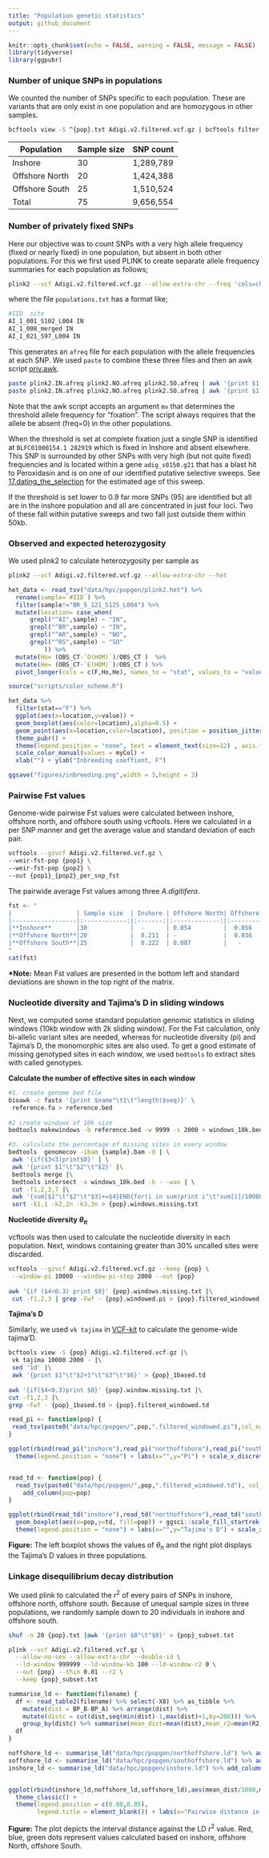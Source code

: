 ```yaml
---
title: "Population genetic statistics"
output: github_document
---
```


```r
knitr::opts_chunk$set(echo = FALSE, warning = FALSE, message = FALSE)
library(tidyverse)
library(ggpubr)
```

### Number of unique SNPs in populations
We counted the number of SNPs specific to each population. These are variants that are only exist in one population and are homozygous in other samples.

```bash
bcftools view -S ^{pop}.txt Adigi.v2.filtered.vcf.gz | bcftools filter -i 'AC=0 || AC=AN'
```

|Population    | Sample size | SNP count    |
|--------------|-------------|--------------|
|Inshore       |     30      |  1,289,789   |
|Offshore North|     20      |  1,424,388   |
|Offshore South|     25      |  1,510,524   |
| Total        |     75      |  9,656,554   |

### Number of privately fixed SNPs 
Here our objective was to count SNPs with a very high allele frequency (fixed or nearly fixed) in one population, but absent in both other populations. For this we first used PLINK to create separate allele frequency summaries for each population as follows;

```bash
plink2 --vcf Adigi.v2.filtered.vcf.gz --allow-extra-chr --freq 'cols=chrom,pos,ref,alt,altfreq'  --pheno populations.txt --loop-cats 'site' 
```

where the file `populations.txt` has a format like;

```bash
#IID  site
AI_1_001_S102_L004 IN
AI_1_008_merged IN
AI_1_021_S97_L004 IN
```

This generates an `afreq` file for each population with the allele frequencies at each SNP.  We used `paste` to combine these three files and then an awk script [priv.awk](data/hpc/private_alleles/priv.awk).  

```bash
paste plink2.IN.afreq plink2.NO.afreq plink2.SO.afreq | awk '{print $1,$2,$4,$5,$6,$12,$18}' | awk -v mv=1.0 -f priv.awk > 1.0.priv
paste plink2.IN.afreq plink2.NO.afreq plink2.SO.afreq | awk '{print $1,$2,$4,$5,$6,$12,$18}' | awk -v mv=0.9 -f priv.awk > 0.9.priv
```

Note that the awk script accepts an argument `mv` that determines the threshold allele frequency for "fixation".  The script always requires that the allele be absent (freq=0) in the other populations.

When the threshold is set at complete fixation just a single SNP is identified at `BLFC01000154.1 282919` which is fixed in Inshore and absent elsewhere.  This SNP is surrounded by other SNPs with very high (but not quite fixed) frequencies and is located within a gene `adig_s0150.g21` that has a blast hit to Peroxidasin and is on one of our identified putative selective sweeps. See [17.dating_the_selection](17.dating_the_selection.md) for the estimated age of this sweep.

If the threshold is set lower to 0.9 far more SNPs (95) are identified but all are in the inshore population and all are concentrated in just four loci. Two of these fall within putative sweeps and two fall just outside them within 50kb. 

### Observed and expected heterozygosity
We used plink2 to calculate heterozygosity per sample as

```bash
plink2 --vcf Adigi.v2.filtered.vcf.gz --allow-extra-chr --het
```

```r
het_data <- read_tsv("data/hpc/popgen/plink2.het") %>% 
  rename(sample=`#IID`) %>% 
  filter(sample!="BR_5_121_S125_L004") %>% 
  mutate(location= case_when(
      grepl("^AI",sample) ~ "IN",
      grepl("^BR",sample) ~ "IN",
      grepl("^AR",sample) ~ "NO",
      grepl("^RS",sample) ~ "SO"
          )) %>% 
  mutate(Ho= (OBS_CT-`O(HOM)`)/OBS_CT )  %>% 
  mutate(He= (OBS_CT-`E(HOM)`)/OBS_CT ) %>% 
  pivot_longer(cols = c(F,Ho,He), names_to = "stat", values_to = "value")
```


```r
source("scripts/color_scheme.R")

het_data %>% 
  filter(stat=="F") %>% 
  ggplot(aes(x=location,y=value)) + 
  geom_boxplot(aes(color=location),alpha=0.5) + 
  geom_point(aes(x=location,color=location), position = position_jitter(w=0.1,h=0)) + 
  theme_pubr() + 
  theme(legend.position = "none", text = element_text(size=12) , axis.text.x = element_text(size=12)) +
  scale_color_manual(values = myCol) + 
  xlab("") + ylab("Inbreeding coeffient, F")
```


```r
ggsave("figures/inbreeding.png",width = 3,height = 3)
```


### Pairwise Fst values
Genome-wide pairwise Fst values were calculated between inshore, offshore north, and offshore south using vcftools. Here we calculated in a per SNP manner and get the average value and standard deviation of each pair.
```bash
vcftools --gzvcf Adigi.v2.filtered.vcf.gz \
--weir-fst-pop {pop1} \
--weir-fst-pop {pop2} \
--out {pop1}_{pop2}_per_snp_fst
```
The pairwide average Fst values among three *A.digitifera*. 
```r
fst <- "
|                  | Sample size  | Inshore | Offshore North| Offshore South|
|------------------|:------------:|:-------:|:-------------:|:-------------:|
|**Inshore**       |30            |  -      | 0.054         |  0.056        |
|**Offshore North**|20            |  0.211  | -             |  0.036        |
|**Offshore South**|25            |  0.222  | 0.007         |   -           |
"
cat(fst)
```

**\*Note:** Mean Fst values are presented in the bottom left and standard deviations are shown in the top right of the matrix.


### Nucleotide diversity and Tajima's D in sliding windows

Next, we computed some standard population genomic statistics in sliding windows (10kb window with 2k sliding window). For the Fst calculation, only bi-allelic variant sites are needed, whereas for nucleotide diversity (pi) and Tajima's D, the monomorphic sites are also used. To get a good estimate of missing genotyped sites in each window, we used `bedtools` to extract sites with called genotypes.

**Calculate the number of effective sites in each window**

```bash
#1. create genome bed file
bioawk -c fastx '{print $name"\t1\t"length($seq)}' \
 reference.fa > reference.bed
 
#2 create windows of 10k size
bedtools makewindows -b reference.bed -w 9999 -s 2000 > windows_10k.bed

#3. calculate the percentage of missing sites in every window
bedtools  genomecov -ibam {sample}.bam -d | \
 awk '{if($3<3)print$0}' | \
 awk '{print $1"\t"$2"\t"$2}' |\
 bedtools merge |\
 bedtools intersect -a windows_10k.bed -b - -wao | \
 cut -f1,2,3,7 |\
 awk '{sum[$1"\t"$2"\t"$3]+=$4}END{for(i in sum)print i"\t"sum[i]/10000}' |\
 sort -k1,1 -k2,2n -k3,3n > {pop}.windows.missing.txt
```

**Nucleotide diversity $\theta_{\pi}$**

vcftools was then used to calculate the nucleotide diversity in each population. Next, windows containing greater than 30% uncalled sites were discarded.

```bash
vcftools --gzvcf Adigi.v2.filtered.vcf.gz --keep {pop} \
 --window-pi 10000 --window-pi-step 2000 --out {pop}
 
awk '{if ($4<0.3) print $0}' {pop}.windows.missing.txt |\
 cut -f1,2,3 | grep -Fwf - {pop}.windowed.pi > {pop}.filtered_windowed.pi
```

**Tajima's D**

Similarly, we used `vk tajima` in [VCF-kit](https://vcf-kit.readthedocs.io/en/latest/) to calculate the genome-wide tajima'D.

```bash
bcftools view -S {pop} Adigi.v2.filtered.vcf.gz |\
 vk tajima 10000 2000 - |\
 sed '1d' |\
 awk '{print $1"\t"$2+1"\t"$3"\t"$6}' > {pop}_1based.td
 
awk '{if($4<0.3)print $0}' {pop}.window.missing.txt |\
cut -f1,2,3 |\
grep -Fwf - {pop}_1based.td > {pop}.filtered_windowed.td
```

```r
read_pi <- function(pop) {
 read_tsv(paste0("data/hpc/popgen/",pop,".filtered_windowed.pi"),col_names = c("chr","start","end","n","pi")) %>% add_column(pop=pop) 
}

ggplot(rbind(read_pi("inshore"),read_pi("northoffshore"),read_pi("southoffshore"))) + geom_boxplot(aes(x=pop,y=pi,fill=pop)) + ggsci::scale_fill_startrek() + theme_classic() +
  theme(legend.position = "none") + labs(x="",y="Pi") + scale_x_discrete(labels=c("Inshore","Offshore North","Offshore South"))


read_td <- function(pop) {
  read_tsv(paste0("data/hpc/popgen/",pop,".filtered_windowed.td"), col_names = c("chr","start","end","td")) %>% 
    add_column(pop=pop)
}

ggplot(rbind(read_td("inshore"),read_td("northoffshore"),read_td("southoffshore"))) +
  geom_boxplot(aes(x=pop,y=td, fill=pop)) + ggsci::scale_fill_startrek() + theme_classic() + 
  theme(legend.position = "none") + labs(x="",y="Tajima's D") + scale_x_discrete(labels=c("Inshore","Offshore North","Offshore South"))
```

**Figure:** The left boxplot shows the values of $\theta_{\pi}$ and the right plot displays the Tajima's D values in three populations.

### Linkage disequilibrium decay distribution
We used plink to calculated the $r^2$ of every pairs of SNPs in inshore, offshore north, offshore south. Because of unequal sample sizes in three populations, we randomly sample down to 20 individuals in inshore and offshore south.

```bash
shuf -n 20 {pop}.txt |awk '{print $0"\t"$0}' > {pop}_subset.txt

plink --vcf Adigi.v2.filtered.vcf.gz \
  --allow-no-sex --allow-extra-chr --double-id \
  --ld-window 999999 --ld-window-kb 100 --ld-window-r2 0 \
  --out {pop} --thin 0.01 --r2 \
  --keep {pop}_subset.txt
```

```r

summarise_ld <- function(filename) {
  df <- read_table2(filename) %>% select(-X8) %>% as_tibble %>% 
    mutate(dist = BP_B-BP_A) %>% arrange(dist) %>%
    mutate(distc = cut(dist,seq(min(dist)-1,max(dist)+1,by=200))) %>% 
    group_by(distc) %>% summarise(mean_dist=mean(dist),mean_r2=mean(R2))
  df
}

noffshore_ld <- summarise_ld("data/hpc/popgen/northoffshore.ld") %>% add_column(location="north offshore")
soffshore_ld <- summarise_ld("data/hpc/popgen/southoffshore.ld") %>% add_column(location="south offshore")
inshore_ld <- summarise_ld("data/hpc/popgen/inshore.ld") %>% add_column(location="inshore")


ggplot(rbind(inshore_ld,noffshore_ld,soffshore_ld),aes(mean_dist/1000,mean_r2)) + geom_point(size = 1,aes(color=location)) + ggsci::scale_color_startrek(labels = c("Inshore", "Offshore North","Offshore South")) +
  theme_classic() + 
  theme(legend.position = c(0.80,0.85),
        legend.title = element_blank()) + labs(x="Pairwise distance in Kb", y="LD (" ~ r^2 ~ ")")
```

**Figure:** The plot depicts the interval distance against the LD $r^2$ value. Red, blue, green dots represent values calculated based on inshore, offshore North, offshore South.

